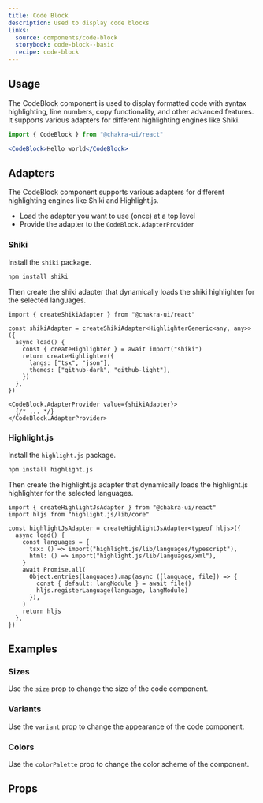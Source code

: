 ```yaml
---
title: Code Block
description: Used to display code blocks
links:
  source: components/code-block
  storybook: code-block--basic
  recipe: code-block
---
```


<ExampleTabs name="code-block-basic" />

## Usage

The CodeBlock component is used to display formatted code with syntax
highlighting, line numbers, copy functionality, and other advanced features. It
supports various adapters for different highlighting engines like Shiki.

```js
import { CodeBlock } from "@chakra-ui/react"
```

```jsx
<CodeBlock>Hello world</CodeBlock>
```

## Adapters

The CodeBlock component supports various adapters for different highlighting
engines like Shiki and Highlight.js.

- Load the adapter you want to use (once) at a top level
- Provide the adapter to the `CodeBlock.AdapterProvider`

### Shiki

Install the `shiki` package.

```bash
npm install shiki
```

Then create the shiki adapter that dynamically loads the shiki highlighter for
the selected languages.

```tsx
import { createShikiAdapter } from "@chakra-ui/react"

const shikiAdapter = createShikiAdapter<HighlighterGeneric<any, any>>({
  async load() {
    const { createHighlighter } = await import("shiki")
    return createHighlighter({
      langs: ["tsx", "json"],
      themes: ["github-dark", "github-light"],
    })
  },
})

<CodeBlock.AdapterProvider value={shikiAdapter}>
  {/* ... */}
</CodeBlock.AdapterProvider>
```

### Highlight.js

Install the `highlight.js` package.

```bash
npm install highlight.js
```

Then create the highlight.js adapter that dynamically loads the highlight.js
highlighter for the selected languages.

```tsx
import { createHighlightJsAdapter } from "@chakra-ui/react"
import hljs from "highlight.js/lib/core"

const highlightJsAdapter = createHighlightJsAdapter<typeof hljs>({
  async load() {
    const languages = {
      tsx: () => import("highlight.js/lib/languages/typescript"),
      html: () => import("highlight.js/lib/languages/xml"),
    }
    await Promise.all(
      Object.entries(languages).map(async ([language, file]) => {
        const { default: langModule } = await file()
        hljs.registerLanguage(language, langModule)
      }),
    )
    return hljs
  },
})
```

## Examples

### Sizes

Use the `size` prop to change the size of the code component.

<ExampleTabs name="code-with-sizes" />

### Variants

Use the `variant` prop to change the appearance of the code component.

<ExampleTabs name="code-with-variants" />

### Colors

Use the `colorPalette` prop to change the color scheme of the component.

<ExampleTabs name="code-with-colors" />

## Props

<PropTable component="Code" part="Code" />
